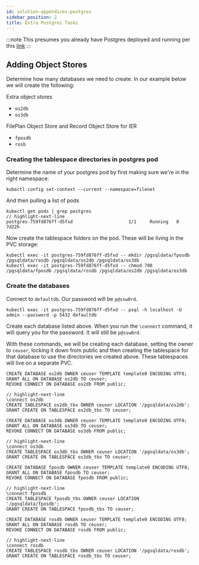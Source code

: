 ```yaml
---
id: solution-appendices-postgres
sidebar_position: 2
title: Extra Postgres Tasks
---
```


:::note
This presumes you already have Postgres deployed and running per this [link](/3-Create/Deploy/postgres.mdx)
:::

## Adding Object Stores

Determine how many databases we need to create. In our example below we will create the following:

Extra object stores
- `os2db`
- `os3db`

FilePlan Object Store and Record Object Store for IER
- `fposdb`
- `rosb`

### Creating the tablespace directories in postgres pod

Determine the name of your postgres pod by first making sure we're in the right namespace:
```tsx
kubectl config set-context --current --namespace=filenet
```
And then pulling a list of pods
```tsx
kubectl get pods | grep postgres
// highlight-next-line
postgres-759fd876ff-d5fxd                     1/1     Running   0          7d22h
```

Now create the tablespace folders on the pod. These will be living in the PVC storage:
```tsx
kubectl exec -it postgres-759fd876ff-d5fxd -- mkdir /pgsqldata/fposdb /pgsqldata/rosdb /pgsqldata/os2db /pgsqldata/os3db
kubectl exec -it postgres-759fd876ff-d5fxd -- chmod 700 /pgsqldata/fposdb /pgsqldata/rosdb /pgsqldata/os2db /pgsqldata/os3db
```

### Create the databases

Connect to `defaultdb`. Our password will be `p@ssw0rd`.

```tsx
kubectl exec -it postgres-759fd876ff-d5fxd -- psql -h localhost -U admin --password -p 5432 defaultdb
```

Create each database listed above. When you run the `\connect` command, it will query you for the password. It will still be `p@ssw0rd`.

With these commands, we will be creating each database, setting the owner to `ceuser`, locking it down from public and then creating the tablespace for that database to use the directories we created above. These tablespaces will live on a separate PVC.

```tsx
CREATE DATABASE os2db OWNER ceuser TEMPLATE template0 ENCODING UTF8;
GRANT ALL ON DATABASE os2db TO ceuser;
REVOKE CONNECT ON DATABASE os2db FROM public;

// highlight-next-line
\connect os2db
CREATE TABLESPACE os2db_tbs OWNER ceuser LOCATION '/pgsqldata/os2db';
GRANT CREATE ON TABLESPACE os2db_tbs TO ceuser;

CREATE DATABASE os3db OWNER ceuser TEMPLATE template0 ENCODING UTF8;
GRANT ALL ON DATABASE os3db TO ceuser;
REVOKE CONNECT ON DATABASE os3db FROM public;

// highlight-next-line
\connect os3db
CREATE TABLESPACE os3db_tbs OWNER ceuser LOCATION '/pgsqldata/os3db';
GRANT CREATE ON TABLESPACE os3db_tbs TO ceuser;

CREATE DATABASE fposdb OWNER ceuser TEMPLATE template0 ENCODING UTF8;
GRANT ALL ON DATABASE fposdb TO ceuser;
REVOKE CONNECT ON DATABASE fposdb FROM public;

// highlight-next-line
\connect fposdb
CREATE TABLESPACE fposdb_tbs OWNER ceuser LOCATION '/pgsqldata/fposdb';
GRANT CREATE ON TABLESPACE fposdb_tbs TO ceuser;

CREATE DATABASE rosdb OWNER ceuser TEMPLATE template0 ENCODING UTF8;
GRANT ALL ON DATABASE rosdb TO ceuser;
REVOKE CONNECT ON DATABASE rosdb FROM public;

// highlight-next-line
\connect rosdb
CREATE TABLESPACE rosdb_tbs OWNER ceuser LOCATION '/pgsqldata/rosdb';
GRANT CREATE ON TABLESPACE rosdb_tbs TO ceuser;

```